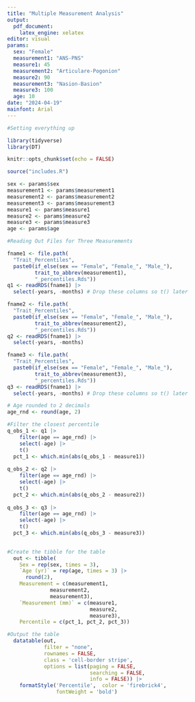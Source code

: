 ```yaml
---
title: "Multiple Measurement Analysis"
output: 
  pdf_document:
    latex_engine: xelatex
editor: visual
params:
  sex: "Female"
  measurement1: "ANS-PNS"
  measure1: 45
  measurement2: "Articulare-Pogonion"
  measure2: 90
  measurement3: "Nasion-Basion"
  measure3: 100
  age: 10
date: "2024-04-19"
mainfont: Arial
---
```


```r

#Setting everything up

library(tidyverse)
library(DT)

knitr::opts_chunk$set(echo = FALSE)

source("includes.R")

sex <- params$sex
measurement1 <- params$measurement1
measurement2 <- params$measurement2
measurement3 <- params$measurement3
measure1 <- params$measure1
measure2 <- params$measure2
measure3 <- params$measure3
age <- params$age

```


```r
#Reading Out Files for Three Measurements

fname1 <- file.path(
  "Trait_Percentiles",
  paste0(if_else(sex == "Female", "Female_", "Male_"),
         trait_to_abbrev(measurement1),
         "_percentiles.Rds"))
q1 <- readRDS(fname1) |> 
  select(-years, -months) # Drop these columns so t() later

fname2 <- file.path(
  "Trait_Percentiles",
  paste0(if_else(sex == "Female", "Female_", "Male_"),
         trait_to_abbrev(measurement2),
         "_percentiles.Rds"))
q2 <- readRDS(fname1) |> 
  select(-years, -months)

fname3 <- file.path(
  "Trait_Percentiles",
  paste0(if_else(sex == "Female", "Female_", "Male_"),
         trait_to_abbrev(measurement3),
         "_percentiles.Rds"))
q3 <- readRDS(fname1) |> 
  select(-years, -months) # Drop these columns so t() later

# Age rounded to 2 decimals
age_rnd <- round(age, 2)

```

```r

#Filter the closest percentile
q_obs_1 <- q1 |>
    filter(age == age_rnd) |>
    select(-age) |>
    t()
  pct_1 <- which.min(abs(q_obs_1 - measure1))
    
q_obs_2 <- q2 |>
    filter(age == age_rnd) |>
    select(-age) |>
    t()
  pct_2 <- which.min(abs(q_obs_2 - measure2))
    
q_obs_3 <- q3 |>
    filter(age == age_rnd) |>
    select(-age) |>
    t()
  pct_3 <- which.min(abs(q_obs_3 - measure3))
    
```

```r

#Create the tibble for the table
  out <- tibble(
    Sex = rep(sex, times = 3),
    `Age (yr)` = rep(age, times = 3) |>
      round(2),
    Measurement = c(measurement1,
              measurement2,
              measurement3),
    `Measurement (mm)` = c(measure1,
                           measure2,
                           measure3),
    Percentile = c(pct_1, pct_2, pct_3))
```

```r

#Output the table
  datatable(out,
            filter = "none",
            rownames = FALSE,
            class = 'cell-border stripe',
            options = list(paging = FALSE,
                           searching = FALSE,
                           info = FALSE)) |>
    formatStyle('Percentile',  color = 'firebrick4',
                fontWeight = 'bold')

```